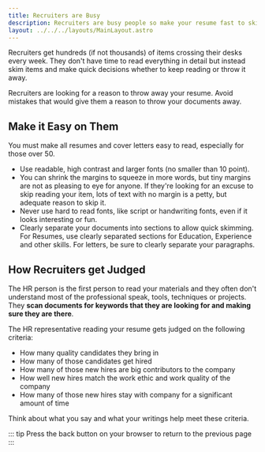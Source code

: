 ```yaml
---
title: Recruiters are Busy
description: Recruiters are busy people so make your resume fast to skim and without any repetitious elements
layout: ../../../layouts/MainLayout.astro
---
```


Recruiters get hundreds (if not thousands) of items crossing their desks every week. They don't have time to read everything in detail but instead skim items and make quick decisions whether to keep reading or throw it away. 

<Alert>
Recruiters are looking for a reason to throw away your resume. Avoid mistakes that would give them a reason to throw your documents away.
</Alert>

## Make it Easy on Them

You must make all resumes and cover letters easy to read, especially for those over 50. 

- Use readable, high contrast and larger fonts (no smaller than 10 point). 
- You can shrink the margins to squeeze in more words, but tiny margins are not as pleasing to eye for anyone. If they're looking for an excuse to skip reading your item, lots of text with no margin is a petty, but adequate reason to skip it.
- Never use hard to read fonts, like script or handwriting fonts, even if it looks interesting or fun.
- Clearly separate your documents into sections to allow quick skimming. For Resumes, use clearly separated sections for Education, Experience and other skills. For letters, be sure to clearly separate your paragraphs.


## How Recruiters get Judged

The HR person is the first person to read your materials and they often don't understand most of the professional speak, tools, techniques or projects. They **scan documents for keywords that they are looking for and making sure they are there**.

The HR representative reading your resume gets judged on the following criteria:
- How many quality candidates they bring in
- How many of those candidates get hired 
- How many of those new hires are big contributors to the company
- How well new hires match the work ethic and work quality of the company
- How many of those new hires stay with company for a significant amount of time

Think about what you say and what your writings help meet these criteria. 

::: tip
Press the back button on your browser to return to the previous page
:::